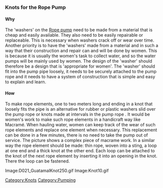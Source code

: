 ===Knots for the Rope Pump===
====Why====

The 'washers' on the [[Rope pump]] need to be made from a material that is
cheap and easily available. They also need to be easily repairable or replaceable.
This is necessary when washers crack off or wear over time.
Another priority is to have the 'washers' made from a material and in such a way that
their construction and repair can and will be done by women. This is because it is usually
the women's task to collect water, and so the water pumps will be mainly used by women. 
The design of the 'washer' should therefore be a design that is 'appropriate for women'.
The 'washer' should fit into the pump pipe loosely, it needs to be securely attached to the 
pump rope and it needs to have a system of construction that is simple and easy to explain and learn.

====How====

To make rope elements, one to two meters long and ending in a knot that loosely fits the pipe 
is an alternative for rubber or plastic washers slid over the pump rope or knots made at intervals 
in the pump rope . It would be women's work to make such rope elements in a handicraft way like 
Macramé. When hauling water, women can keep track of the wear of such rope elements and replace 
one element when necessary. This replacement can be done in a few minutes, there is no need to 
take the pump out of service.
The picture shows a complex piece of macrame work. In a similar way the rope element should 
be made: thin rope, woven into a sting, a loop at one end and a thick knot at the other end. 
Each loop can be attached to the knot of the next rope element by inserting it into an opening in the knot. 
There the loop can be fastened.

<gallery>
Image:D021_GuatamalKnot250.gif
Image:Knot10.gif
</gallery>
{{Demotechpage}}

[[Category:Knots]]
[[Category:Pumping]]